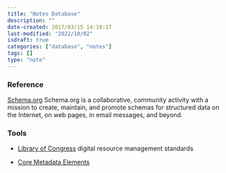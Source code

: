 ```yaml
---
title: "Notes Database"
description: ""
date-created: 2017/03/15 14:19:17
last-modified: "2022/10/02"
isdraft: true
categories: ["database", "notes"]
tags: []
type: "note"
---
```


### Reference

[Schema.org](https://schema.org/docs/schemas.html)
Schema.org is a collaborative, community activity with a mission to create, maintain, and promote schemas for structured data on the Internet, on web pages, in email messages, and beyond.

### Tools

- [Library of Congress](https://www.loc.gov/librarians/standards) digital resource management standards

- [Core Metadata Elements](https://www.loc.gov/standards/metadata.html)
